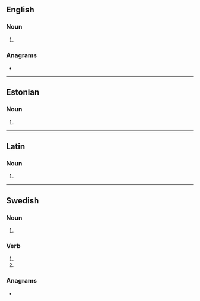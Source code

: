 ==English==

===Noun===
{{head|en|noun form}}

# {{plural of|en|rea}}

===Anagrams===
* {{anagrams|en|a=aers|AREs|ARSE|Ares|EARs|ERAs|Ersa|SERA|ares|arse|ears|eras|rase|sare|sear|sera}}

----

==Estonian==

===Noun===
{{head|et|noun form}}

# {{noun form of|et|rida||ine|s}}

----

==Latin==

===Noun===
{{la-noun-form|reās|g=f}}

# {{inflection of|la|rea||acc|p}}

----

==Swedish==

===Noun===
{{head|sv|noun form}}

# {{sv-noun-form-indef-gen|rea}}

===Verb===
{{head|sv|verb form}}

# {{sv-verb-form-inf-pass|rea}}
# {{sv-verb-form-pre-pass|rea}}

===Anagrams===
* {{anagrams|sv|a=aers|Esra|eras|resa}}
